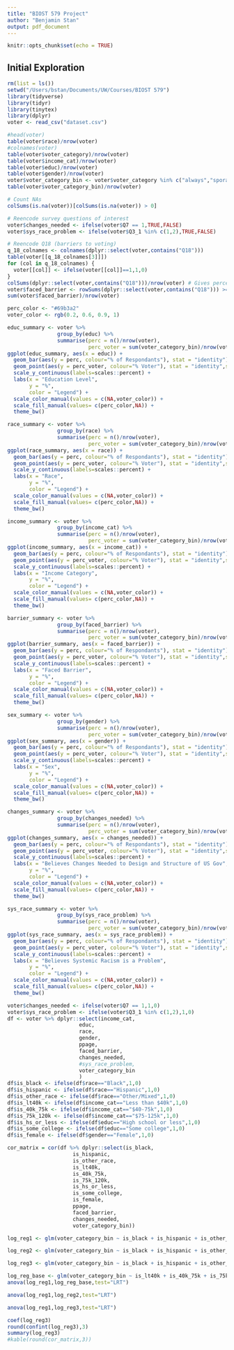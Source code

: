 ```yaml
---
title: "BIOST 579 Project"
author: "Benjamin Stan"
output: pdf_document
---
```


```r
knitr::opts_chunk$set(echo = TRUE)
```

## Initial Exploration

```r
rm(list = ls())
setwd("/Users/bstan/Documents/UW/Courses/BIOST 579")
library(tidyverse)
library(tidyr)
library(tinytex)
library(dplyr)
voter <- read_csv("dataset.csv")
```

```r
#head(voter)
table(voter$race)/nrow(voter)
#colnames(voter)
table(voter$voter_category)/nrow(voter)
table(voter$income_cat)/nrow(voter)
table(voter$educ)/nrow(voter)
table(voter$gender)/nrow(voter)
voter$voter_category_bin <- voter$voter_category %in% c("always","sporadic")
table(voter$voter_category_bin)/nrow(voter)

# Count NAs
colSums(is.na(voter))[colSums(is.na(voter)) > 0]

# Reencode survey questions of interest
voter$changes_needed <- ifelse(voter$Q7 == 1,TRUE,FALSE)
voter$sys_race_problem <- ifelse(voter$Q3_1 %in% c(1,2),TRUE,FALSE)

# Reencode Q18 (barriers to voting)
q_18_colnames <- colnames(dplyr::select(voter,contains("Q18")))
table(voter[[q_18_colnames[3]]])
for (col in q_18_colnames) {
  voter[[col]] <- ifelse(voter[[col]]==1,1,0)
}
colSums(dplyr::select(voter,contains("Q18")))/nrow(voter) # Gives percent for each barrier
voter$faced_barrier <- rowSums(dplyr::select(voter,contains("Q18"))) >= 1 # aggregates all
sum(voter$faced_barrier)/nrow(voter)
```

```r
perc_color <- "#69b3a2"
voter_color <- rgb(0.2, 0.6, 0.9, 1)

educ_summary <- voter %>% 
                group_by(educ) %>%
                summarise(perc = n()/nrow(voter),
                          perc_voter = sum(voter_category_bin)/nrow(voter))
ggplot(educ_summary, aes(x = educ)) + 
  geom_bar(aes(y = perc, colour="% of Respondants"), stat = "identity") +
  geom_point(aes(y = perc_voter, colour="% Voter"), stat = "identity",size=2.5) +
  scale_y_continuous(labels=scales::percent) +
  labs(x = "Education Level",
       y = "%",
       color = "Legend") +
  scale_color_manual(values = c(NA,voter_color)) +
  scale_fill_manual(values= c(perc_color,NA)) +
  theme_bw()
```

```r
race_summary <- voter %>% 
                group_by(race) %>%
                summarise(perc = n()/nrow(voter),
                          perc_voter = sum(voter_category_bin)/nrow(voter))
ggplot(race_summary, aes(x = race)) + 
  geom_bar(aes(y = perc, colour="% of Respondants"), stat = "identity") +
  geom_point(aes(y = perc_voter, colour="% Voter"), stat = "identity",size=2.5) +
  scale_y_continuous(labels=scales::percent) +
  labs(x = "Race",
       y = "%",
       color = "Legend") +
  scale_color_manual(values = c(NA,voter_color)) +
  scale_fill_manual(values= c(perc_color,NA)) +
  theme_bw()
```

```r
income_summary <- voter %>% 
                group_by(income_cat) %>%
                summarise(perc = n()/nrow(voter),
                          perc_voter = sum(voter_category_bin)/nrow(voter))
ggplot(income_summary, aes(x = income_cat)) + 
  geom_bar(aes(y = perc, colour="% of Respondants"), stat = "identity") +
  geom_point(aes(y = perc_voter, colour="% Voter"), stat = "identity",size=2.5) +
  scale_y_continuous(labels=scales::percent) +
  labs(x = "Income Category",
       y = "%",
       color = "Legend") +
  scale_color_manual(values = c(NA,voter_color)) +
  scale_fill_manual(values= c(perc_color,NA)) +
  theme_bw()
```

```r
barrier_summary <- voter %>% 
                group_by(faced_barrier) %>%
                summarise(perc = n()/nrow(voter),
                          perc_voter = sum(voter_category_bin)/nrow(voter))
ggplot(barrier_summary, aes(x = faced_barrier)) + 
  geom_bar(aes(y = perc, colour="% of Respondants"), stat = "identity") +
  geom_point(aes(y = perc_voter, colour="% Voter"), stat = "identity",size=2.5) +
  scale_y_continuous(labels=scales::percent) +
  labs(x = "Faced Barrier",
       y = "%",
       color = "Legend") +
  scale_color_manual(values = c(NA,voter_color)) +
  scale_fill_manual(values= c(perc_color,NA)) +
  theme_bw()

```

```r
sex_summary <- voter %>% 
                group_by(gender) %>%
                summarise(perc = n()/nrow(voter),
                          perc_voter = sum(voter_category_bin)/nrow(voter))
ggplot(sex_summary, aes(x = gender)) + 
  geom_bar(aes(y = perc, colour="% of Respondants"), stat = "identity") +
  geom_point(aes(y = perc_voter, colour="% Voter"), stat = "identity",size=2.5) +
  scale_y_continuous(labels=scales::percent) +
  labs(x = "Sex",
       y = "%",
       color = "Legend") +
  scale_color_manual(values = c(NA,voter_color)) +
  scale_fill_manual(values= c(perc_color,NA)) +
  theme_bw()

```

```r
changes_summary <- voter %>% 
                group_by(changes_needed) %>%
                summarise(perc = n()/nrow(voter),
                          perc_voter = sum(voter_category_bin)/nrow(voter))
ggplot(changes_summary, aes(x = changes_needed)) + 
  geom_bar(aes(y = perc, colour="% of Respondants"), stat = "identity") +
  geom_point(aes(y = perc_voter, colour="% Voter"), stat = "identity",size=2.5) +
  scale_y_continuous(labels=scales::percent) +
  labs(x = "Believes Changes Needed to Design and Structure of US Gov",
       y = "%",
       color = "Legend") +
  scale_color_manual(values = c(NA,voter_color)) +
  scale_fill_manual(values= c(perc_color,NA)) +
  theme_bw()
```

```r
sys_race_summary <- voter %>% 
                group_by(sys_race_problem) %>%
                summarise(perc = n()/nrow(voter),
                          perc_voter = sum(voter_category_bin)/nrow(voter))
ggplot(sys_race_summary, aes(x = sys_race_problem)) + 
  geom_bar(aes(y = perc, colour="% of Respondants"), stat = "identity") +
  geom_point(aes(y = perc_voter, colour="% Voter"), stat = "identity",size=2.5) +
  scale_y_continuous(labels=scales::percent) +
  labs(x = "Believes Systemic Racism is a Problem",
       y = "%",
       color = "Legend") +
  scale_color_manual(values = c(NA,voter_color)) +
  scale_fill_manual(values= c(perc_color,NA)) +
  theme_bw()
```

```r
voter$changes_needed <- ifelse(voter$Q7 == 1,1,0)
voter$sys_race_problem <- ifelse(voter$Q3_1 %in% c(1,2),1,0)
df <- voter %>% dplyr::select(income_cat,
                       educ,
                       race,
                       gender,
                       ppage,
                       faced_barrier,
                       changes_needed,
                       #sys_race_problem,
                       voter_category_bin
                       )
df$is_black <- ifelse(df$race=="Black",1,0)
df$is_hispanic <- ifelse(df$race=="Hispanic",1,0)
df$is_other_race <- ifelse(df$race=="Other/Mixed",1,0)
df$is_lt40k <- ifelse(df$income_cat=="Less than $40k",1,0)
df$is_40k_75k <- ifelse(df$income_cat=="$40-75k",1,0)
df$is_75k_120k <- ifelse(df$income_cat=="$75-125k",1,0)
df$is_hs_or_less <- ifelse(df$educ=="High school or less",1,0)
df$is_some_college <- ifelse(df$educ=="Some college",1,0)
df$is_female <- ifelse(df$gender=="Female",1,0)

cor_matrix = cor(df %>% dplyr::select(is_black,
                     is_hispanic,
                     is_other_race,
                     is_lt40k,
                     is_40k_75k,
                     is_75k_120k,
                     is_hs_or_less,
                     is_some_college,
                     is_female,
                     ppage,
                     faced_barrier,
                     changes_needed,
                     voter_category_bin))

log_reg1 <- glm(voter_category_bin ~ is_black + is_hispanic + is_other_race + is_lt40k + is_40k_75k + is_75k_120k + is_hs_or_less + is_some_college + is_female + ppage , data = df, family = "binomial")

log_reg2 <- glm(voter_category_bin ~ is_black + is_hispanic + is_other_race + is_lt40k + is_40k_75k + is_75k_120k + is_hs_or_less + is_some_college + is_female + ppage + faced_barrier , data = df, family = "binomial")

log_reg3 <- glm(voter_category_bin ~ is_black + is_hispanic + is_other_race + is_lt40k + is_40k_75k + is_75k_120k + is_hs_or_less + is_some_college + is_female + ppage + changes_needed, data = df, family = "binomial")

log_reg_base <- glm(voter_category_bin ~ is_lt40k + is_40k_75k + is_75k_120k + is_hs_or_less + is_some_college + is_female + ppage , data = df, family = "binomial")
anova(log_reg1,log_reg_base,test="LRT")

anova(log_reg1,log_reg2,test="LRT")

anova(log_reg1,log_reg3,test="LRT")

coef(log_reg3)
round(confint(log_reg3),3)
summary(log_reg3)
#kable(round(cor_matrix,3))
```
